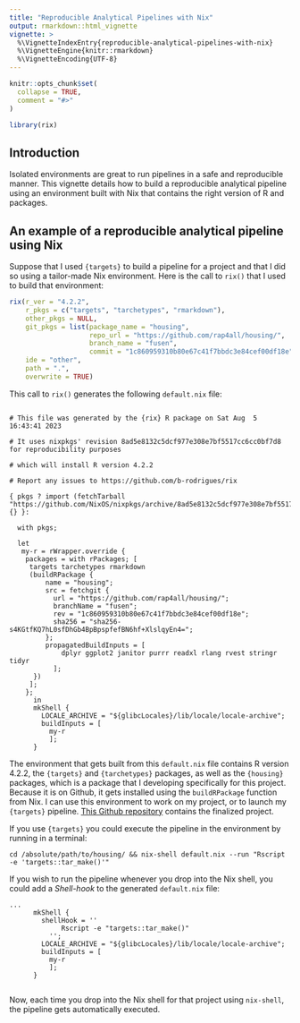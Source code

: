 ```yaml
---
title: "Reproducible Analytical Pipelines with Nix"
output: rmarkdown::html_vignette
vignette: >
  %\VignetteIndexEntry{reproducible-analytical-pipelines-with-nix}
  %\VignetteEngine{knitr::rmarkdown}
  %\VignetteEncoding{UTF-8}
---
```


```r
knitr::opts_chunk$set(
  collapse = TRUE,
  comment = "#>"
)
```

```r
library(rix)
```

<!-- WARNING - This vignette is generated by {fusen} from dev/raps_with_nix.Rmd: do not edit by hand -->

## Introduction

Isolated environments are great to run pipelines in a safe and reproducible
manner. This vignette details how to build a reproducible analytical pipeline
using an environment built with Nix that contains the right version of R and
packages.


## An example of a reproducible analytical pipeline using Nix

Suppose that I used `{targets}` to build a pipeline for a project and that I did
so using a tailor-made Nix environment. Here is the call to `rix()` that I used
to build that environment:


```r
rix(r_ver = "4.2.2",
    r_pkgs = c("targets", "tarchetypes", "rmarkdown"),
    other_pkgs = NULL,
    git_pkgs = list(package_name = "housing",
                    repo_url = "https://github.com/rap4all/housing/",
                    branch_name = "fusen",
                    commit = "1c860959310b80e67c41f7bbdc3e84cef00df18e"),
    ide = "other",
    path = ".",
    overwrite = TRUE)

```

This call to `rix()` generates the following `default.nix` file:

```

# This file was generated by the {rix} R package on Sat Aug  5 16:43:41 2023

# It uses nixpkgs' revision 8ad5e8132c5dcf977e308e7bf5517cc6cc0bf7d8 for reproducibility purposes

# which will install R version 4.2.2

# Report any issues to https://github.com/b-rodrigues/rix

{ pkgs ? import (fetchTarball "https://github.com/NixOS/nixpkgs/archive/8ad5e8132c5dcf977e308e7bf5517cc6cc0bf7d8.tar.gz") {} }:

  with pkgs;

  let
   my-r = rWrapper.override {
    packages = with rPackages; [
     targets tarchetypes rmarkdown
     (buildRPackage {
         name = "housing";
         src = fetchgit {
           url = "https://github.com/rap4all/housing/";
           branchName = "fusen";
           rev = "1c860959310b80e67c41f7bbdc3e84cef00df18e";
           sha256 = "sha256-s4KGtfKQ7hL0sfDhGb4BpBpspfefBN6hf+XlslqyEn4=";
         };
         propagatedBuildInputs = [
             dplyr ggplot2 janitor purrr readxl rlang rvest stringr tidyr
           ];
      })
     ];
    };
      in
      mkShell {
        LOCALE_ARCHIVE = "${glibcLocales}/lib/locale/locale-archive";
        buildInputs = [
          my-r
          ];
      }

```

The environment that gets built from this `default.nix` file contains R version
4.2.2, the `{targets}` and `{tarchetypes}` packages, as well as the `{housing}`
packages, which is a package that I developing specifically for this project.
Because it is on Github, it gets installed using the `buildRPackage` function
from Nix. I can use this environment to work on my project, or to launch my
`{targets}` pipeline. [This Github
repository](https://github.com/b-rodrigues/nix_targets_pipeline/tree/master)
contains the finalized project.

If you use `{targets}` you could execute the pipeline in the environment by
running in a terminal:

```
cd /absolute/path/to/housing/ && nix-shell default.nix --run "Rscript -e 'targets::tar_make()'"
```

If you wish to run the pipeline whenever you drop into the Nix shell, you could
add a *Shell-hook* to the generated `default.nix` file:

```
...
      mkShell {
        shellHook = ''
             Rscript -e "targets::tar_make()"
          '';
        LOCALE_ARCHIVE = "${glibcLocales}/lib/locale/locale-archive";
        buildInputs = [
          my-r
          ];
      }


```

Now, each time you drop into the Nix shell for that project using `nix-shell`,
the pipeline gets automatically executed.

